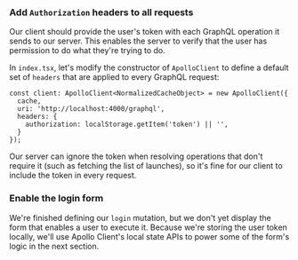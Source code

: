 ### Add `Authorization` headers to all requests

Our client should provide the user's token with each GraphQL operation it sends to our server. This enables the server to verify that the user has permission to do what they're trying to do.

In `index.tsx`, let's modify the constructor of `ApolloClient` to define a default set of `headers` that are applied to every GraphQL request: 



```tsx{4-6}:title=src/index.tsx
const client: ApolloClient<NormalizedCacheObject> = new ApolloClient({
  cache,
  uri: 'http://localhost:4000/graphql',
  headers: {
    authorization: localStorage.getItem('token') || '',
  }
});
```



Our server can ignore the token when resolving operations that don't require it (such as fetching the list of launches), so it's fine for our client to include the token in every request.

### Enable the login form

We're finished defining our `login` mutation, but we don't yet display the form that enables a user to execute it. Because we're storing the user token locally, we'll use Apollo Client's local state APIs to power some of the form's logic in the next section.